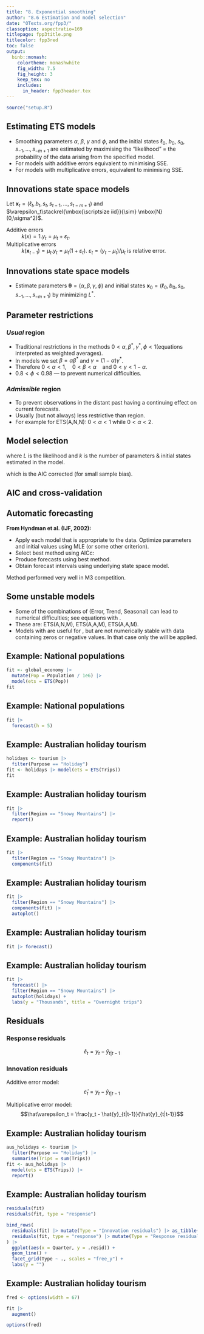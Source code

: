 ```yaml
---
title: "8. Exponential smoothing"
author: "8.6 Estimation and model selection"
date: "OTexts.org/fpp3/"
classoption: aspectratio=169
titlepage: fpp3title.png
titlecolor: fpp3red
toc: false
output:
  binb::monash:
    colortheme: monashwhite
    fig_width: 7.5
    fig_height: 3
    keep_tex: no
    includes:
      in_header: fpp3header.tex
---
```


```r
source("setup.R")
```

## Estimating ETS models

  * Smoothing parameters $\alpha$, $\beta$, $\gamma$ and $\phi$, and the initial states $\ell_0$, $b_0$, $s_0,s_{-1},\dots,s_{-m+1}$ are estimated by maximising the "likelihood" = the probability of the data arising from the specified model.
  * For models with additive errors equivalent to minimising SSE.
  * For models with multiplicative errors, \textbf{not} equivalent to minimising SSE.

## Innovations state space models

Let $\bm{x}_t = (\ell_t, b_t, s_t, s_{t-1}, \dots, s_{t-m+1})$ and
$\varepsilon_t\stackrel{\mbox{\scriptsize iid}}{\sim}
\mbox{N}(0,\sigma^2)$.
\begin{block}{}
\begin{tabular}{lcl}
$y_t$ &=& $\underbrace{h(\bm{x}_{t-1})} +
\underbrace{k(\bm{x}_{t-1})\varepsilon_t}$\\
&& \hspace*{0.5cm}$\mu_t$ \hspace*{1.45cm} $e_t$ \\[0.2cm]
$\bm{x}_t$ &=& $f(\bm{x}_{t-1}) +
g(\bm{x}_{t-1})\varepsilon_t$\\
\end{tabular}
\end{block}\fontsize{14}{16}\sf

Additive errors
: \mbox{}\vspace*{-0.cm}\newline
  $k(x)=1$.\qquad $y_t = \mu_{t} + \varepsilon_t$.

Multiplicative errors
: \mbox{}\vspace*{-0.cm}\newline
  $k(\bm{x}_{t-1}) = \mu_{t}$.\qquad $y_t = \mu_{t}(1 + \varepsilon_t)$.\newline
  $\varepsilon_t = (y_t - \mu_t)/\mu_t$ is relative error.

## Innovations state space models

\alert{Estimation}\vspace*{0.5cm}

\begin{block}{}\vspace*{-0.7cm}
\begin{align*}
L^*(\bm\theta,\bm{x}_0) &= T\log\!\bigg(\sum_{t=1}^T \varepsilon^2_t\!\bigg) + 2\sum_{t=1}^T \log|k(\bm{x}_{t-1})|\\
&= -2\log(\text{Likelihood}) + \mbox{constant}
\end{align*}
\end{block}

* Estimate parameters $\bm\theta = (\alpha,\beta,\gamma,\phi)$ and
initial states $\bm{x}_0 = (\ell_0,b_0,s_0,s_{-1},\dots,s_{-m+1})$ by
minimizing $L^*$.

## Parameter restrictions
\fontsize{13}{14}\sf

### *Usual* region

  * Traditional restrictions in the methods $0< \alpha,\beta^*,\gamma^*,\phi<1$\newline (equations interpreted as weighted averages).
  * In models we set $\beta=\alpha\beta^*$ and $\gamma=(1-\alpha)\gamma^*$.
  * Therefore $0< \alpha <1$, &nbsp;&nbsp; $0 < \beta < \alpha$ &nbsp;&nbsp; and $0< \gamma < 1-\alpha$.
  * $0.8<\phi<0.98$ --- to prevent numerical difficulties.
 \pause

### *Admissible* region

  * To prevent observations in the distant past having a continuing effect on current forecasts.
  * Usually (but not always) less restrictive than \textit{traditional} region.
  * For example for ETS(A,N,N): \newline \textit{traditional} $0< \alpha <1$ while \textit{admissible} $0< \alpha <2$.

## Model selection
\fontsize{13}{14}\sf

\begin{block}{Akaike's Information Criterion}
\[
\text{AIC} = -2\log(\text{L}) + 2k
\]
\end{block}\vspace*{-0.2cm}
where $L$ is the likelihood and $k$ is the number of parameters & initial states estimated in the model.\pause

\begin{block}{Corrected AIC}
\[
\text{AIC}_{\text{c}} = \text{AIC} + \frac{2k(k+1)}{T-k-1}
\]
\end{block}
which is the AIC corrected (for small sample bias).
\pause
\begin{block}{Bayesian Information Criterion}
\[
\text{BIC} = \text{AIC} + k[\log(T)-2].
\]
\end{block}

## AIC and cross-validation

\Large

\begin{alertblock}{}
Minimizing the AIC assuming Gaussian residuals is asymptotically equivalent to minimizing one-step time series cross validation MSE.
\end{alertblock}


## Automatic forecasting

**From Hyndman et al.\ (IJF, 2002):**

* Apply each model that is appropriate to the data.
Optimize parameters and initial values using MLE (or some other
criterion).
* Select best method using AICc:
* Produce forecasts using best method.
* Obtain forecast intervals using underlying state space model.

Method performed very well in M3 competition.

## Some unstable models

* Some of the combinations of (Error, Trend, Seasonal) can lead to numerical difficulties; see equations with \orange{division by a state}.
* These are: ETS(A,N,M), ETS(A,A,M), ETS(A,A\damped,M).
* Models with \orange{multiplicative errors} are useful for \orange{strictly positive data}, but are not numerically stable with data containing zeros or negative values. In that case only the \orange{six fully additive models} will be applied.

## Example: National populations
\fontsize{9}{9}\sf

```r
fit <- global_economy |>
  mutate(Pop = Population / 1e6) |>
  model(ets = ETS(Pop))
fit
```

## Example: National populations
\fontsize{9}{9}\sf

```r
fit |>
  forecast(h = 5)
```

## Example: Australian holiday tourism
\fontsize{9}{9}\sf

```r
holidays <- tourism |>
  filter(Purpose == "Holiday")
fit <- holidays |> model(ets = ETS(Trips))
fit
```

## Example: Australian holiday tourism
\fontsize{9}{9}\sf

```r
fit |>
  filter(Region == "Snowy Mountains") |>
  report()
```

## Example: Australian holiday tourism
\fontsize{9}{9}\sf

```r
fit |>
  filter(Region == "Snowy Mountains") |>
  components(fit)
```

## Example: Australian holiday tourism

```r
fit |>
  filter(Region == "Snowy Mountains") |>
  components(fit) |>
  autoplot()
```

## Example: Australian holiday tourism
\fontsize{9}{9}\sf

```r
fit |> forecast()
```

## Example: Australian holiday tourism

```r
fit |>
  forecast() |>
  filter(Region == "Snowy Mountains") |>
  autoplot(holidays) +
  labs(y = "Thousands", title = "Overnight trips")
```

## Residuals

### Response residuals
$$\hat{e}_t = y_t - \hat{y}_{t|t-1}$$

### Innovation residuals
Additive error model:
$$\hat\varepsilon_t = y_t - \hat{y}_{t|t-1}$$

Multiplicative error model:
$$\hat\varepsilon_t = \frac{y_t - \hat{y}_{t|t-1}}{\hat{y}_{t|t-1}}$$

## Example: Australian holiday tourism
\fontsize{8}{7.5}\sf

```r
aus_holidays <- tourism |>
  filter(Purpose == "Holiday") |>
  summarise(Trips = sum(Trips))
fit <- aus_holidays |>
  model(ets = ETS(Trips)) |>
  report()
```

## Example: Australian holiday tourism
\fontsize{10}{10}\sf

```r
residuals(fit)
residuals(fit, type = "response")
```

```r
bind_rows(
  residuals(fit) |> mutate(Type = "Innovation residuals") |> as_tibble(),
  residuals(fit, type = "response") |> mutate(Type = "Response residuals") |> as_tibble()
) |>
  ggplot(aes(x = Quarter, y = .resid)) +
  geom_line() +
  facet_grid(Type ~ ., scales = "free_y") +
  labs(y = "")
```

## Example: Australian holiday tourism
\fontsize{10}{9.5}\sf

```r
fred <- options(width = 67)
```

```r
fit |>
  augment()
```

\only<2>{\begin{textblock}{8}(7,2)\begin{alertblock}{}Innovation residuals (\texttt{.innov}) are given by $\hat{\varepsilon}_t$ while regular residuals (\texttt{.resid}) are $y_t - \hat{y}_{t-1}$. They are different when the model has multiplicative errors.
\end{alertblock}\end{textblock}}

```r
options(fred)
```
